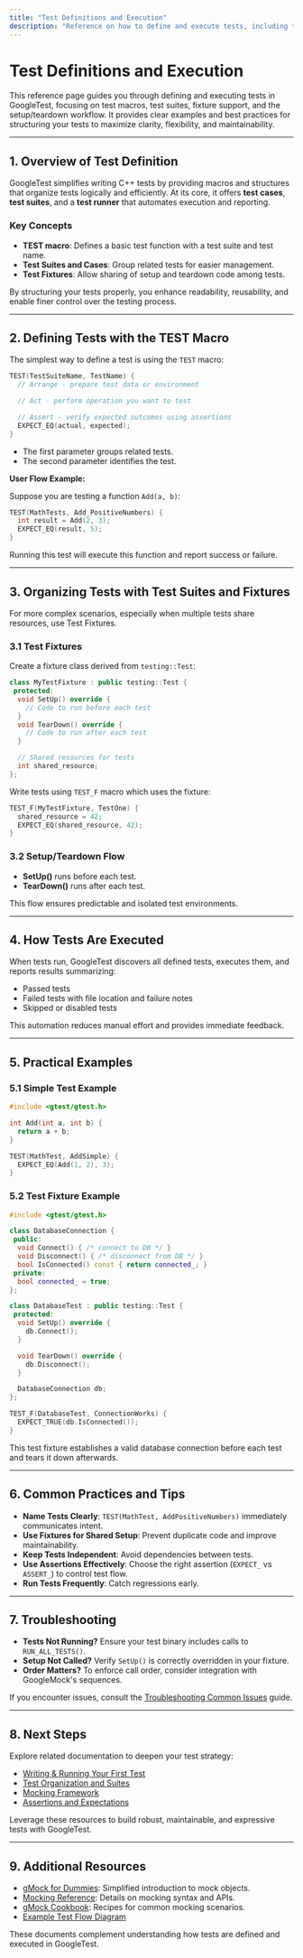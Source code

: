 ```yaml
---
title: "Test Definitions and Execution"
description: "Reference on how to define and execute tests, including test macros, test suites, fixture support, and setup/teardown flows. Includes practical examples and explanations for structuring tests for maximum clarity and flexibility."
---
```


# Test Definitions and Execution

This reference page guides you through defining and executing tests in GoogleTest, focusing on test macros, test suites, fixture support, and the setup/teardown workflow. It provides clear examples and best practices for structuring your tests to maximize clarity, flexibility, and maintainability.

---

## 1. Overview of Test Definition

GoogleTest simplifies writing C++ tests by providing macros and structures that organize tests logically and efficiently. At its core, it offers **test cases**, **test suites**, and a **test runner** that automates execution and reporting.

### Key Concepts
- **TEST macro**: Defines a basic test function with a test suite and test name.
- **Test Suites and Cases**: Group related tests for easier management.
- **Test Fixtures**: Allow sharing of setup and teardown code among tests.

By structuring your tests properly, you enhance readability, reusability, and enable finer control over the testing process.

---

## 2. Defining Tests with the TEST Macro

The simplest way to define a test is using the `TEST` macro:

```cpp
TEST(TestSuiteName, TestName) {
  // Arrange - prepare test data or environment

  // Act - perform operation you want to test

  // Assert - verify expected outcomes using assertions
  EXPECT_EQ(actual, expected);
}
```

- The first parameter groups related tests.
- The second parameter identifies the test.

**User Flow Example:**

Suppose you are testing a function `Add(a, b)`:

```cpp
TEST(MathTests, Add_PositiveNumbers) {
  int result = Add(2, 3);
  EXPECT_EQ(result, 5);
}
```

Running this test will execute this function and report success or failure.

---

## 3. Organizing Tests with Test Suites and Fixtures

For more complex scenarios, especially when multiple tests share resources, use Test Fixtures.

### 3.1 Test Fixtures

Create a fixture class derived from `testing::Test`:

```cpp
class MyTestFixture : public testing::Test {
 protected:
  void SetUp() override {
    // Code to run before each test
  }
  void TearDown() override {
    // Code to run after each test
  }

  // Shared resources for tests
  int shared_resource;
};
```

Write tests using `TEST_F` macro which uses the fixture:

```cpp
TEST_F(MyTestFixture, TestOne) {
  shared_resource = 42;
  EXPECT_EQ(shared_resource, 42);
}
```

### 3.2 Setup/Teardown Flow

- **SetUp()** runs before each test.
- **TearDown()** runs after each test.

This flow ensures predictable and isolated test environments.

---

## 4. How Tests Are Executed

When tests run, GoogleTest discovers all defined tests, executes them, and reports results summarizing:

- Passed tests
- Failed tests with file location and failure notes
- Skipped or disabled tests

This automation reduces manual effort and provides immediate feedback.

---

## 5. Practical Examples

### 5.1 Simple Test Example

```cpp
#include <gtest/gtest.h>

int Add(int a, int b) {
  return a + b;
}

TEST(MathTest, AddSimple) {
  EXPECT_EQ(Add(1, 2), 3);
}
```

### 5.2 Test Fixture Example

```cpp
#include <gtest/gtest.h>

class DatabaseConnection {
 public:
  void Connect() { /* connect to DB */ }
  void Disconnect() { /* disconnect from DB */ }
  bool IsConnected() const { return connected_; }
 private:
  bool connected_ = true;
};

class DatabaseTest : public testing::Test {
 protected:
  void SetUp() override {
    db.Connect();
  }

  void TearDown() override {
    db.Disconnect();
  }

  DatabaseConnection db;
};

TEST_F(DatabaseTest, ConnectionWorks) {
  EXPECT_TRUE(db.IsConnected());
}
```

This test fixture establishes a valid database connection before each test
and tears it down afterwards.

---

## 6. Common Practices and Tips

- **Name Tests Clearly**: `TEST(MathTest, AddPositiveNumbers)` immediately communicates intent.
- **Use Fixtures for Shared Setup**: Prevent duplicate code and improve maintainability.
- **Keep Tests Independent**: Avoid dependencies between tests.
- **Use Assertions Effectively**: Choose the right assertion (`EXPECT_` vs `ASSERT_`) to control test flow.
- **Run Tests Frequently**: Catch regressions early.

---

## 7. Troubleshooting

- **Tests Not Running?** Ensure your test binary includes calls to `RUN_ALL_TESTS()`.
- **Setup Not Called?** Verify `SetUp()` is correctly overridden in your fixture.
- **Order Matters?** To enforce call order, consider integration with GoogleMock's sequences.

If you encounter issues, consult the [Troubleshooting Common Issues](../getting-started/troubleshooting-validation/troubleshooting-common-issues) guide.

---

## 8. Next Steps

Explore related documentation to deepen your test strategy:

- [Writing & Running Your First Test](../getting-started/project-setup-first-run/writing-running-first-test)
- [Test Organization and Suites](../guides/writing-tests/test-organization-suites)
- [Mocking Framework](../api-reference/mocking-framework/mock-methods)
- [Assertions and Expectations](../api-reference/core-api/assertions)

Leverage these resources to build robust, maintainable, and expressive tests with GoogleTest.

---

## 9. Additional Resources

- [gMock for Dummies](../gmock_for_dummies.md): Simplified introduction to mock objects.
- [Mocking Reference](../docs/reference/mocking.md): Details on mocking syntax and APIs.
- [gMock Cookbook](../docs/gmock_cook_book.md): Recipes for common mocking scenarios.
- [Example Test Flow Diagram](https://google.github.io/googletest/)

These documents complement understanding how tests are defined and executed in GoogleTest.
